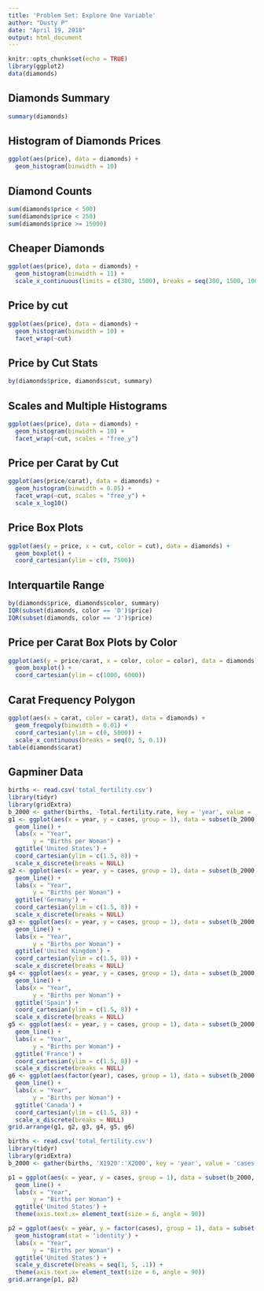 ```yaml
---
title: 'Problem Set: Explore One Variable'
author: "Dusty P"
date: "April 19, 2018"
output: html_document
---
```


```r
knitr::opts_chunk$set(echo = TRUE)
library(ggplot2)
data(diamonds)
```

## Diamonds Summary

```r
summary(diamonds)
```

## Histogram of Diamonds Prices

```r
ggplot(aes(price), data = diamonds) +
  geom_histogram(binwidth = 10)
```

## Diamond Counts

```r
sum(diamonds$price < 500)
sum(diamonds$price < 250)
sum(diamonds$price >= 15000)
```

## Cheaper Diamonds

```r
ggplot(aes(price), data = diamonds) +
  geom_histogram(binwidth = 11) +
  scale_x_continuous(limits = c(300, 1500), breaks = seq(300, 1500, 100))
```

## Price by cut

```r
ggplot(aes(price), data = diamonds) +
  geom_histogram(binwidth = 10) +
  facet_wrap(~cut)
```

## Price by Cut Stats

```r
by(diamonds$price, diamonds$cut, summary)
```

## Scales and Multiple Histograms

```r
ggplot(aes(price), data = diamonds) +
  geom_histogram(binwidth = 10) +
  facet_wrap(~cut, scales = "free_y")
```

## Price per Carat by Cut

```r
ggplot(aes(price/carat), data = diamonds) +
  geom_histogram(binwidth = 0.05) +
  facet_wrap(~cut, scales = "free_y") +
  scale_x_log10()
```

## Price Box Plots

```r
ggplot(aes(y = price, x = cut, color = cut), data = diamonds) +
  geom_boxplot() +
  coord_cartesian(ylim = c(0, 7500))
```

## Interquartile Range

```r
by(diamonds$price, diamonds$color, summary)
IQR(subset(diamonds, color == 'D')$price)
IQR(subset(diamonds, color == 'J')$price)
```

## Price per Carat Box Plots by Color

```r
ggplot(aes(y = price/carat, x = color, color = color), data = diamonds) +
  geom_boxplot() +
  coord_cartesian(ylim = c(1000, 6000))
```

## Carat Frequency Polygon

```r
ggplot(aes(x = carat, color = carat), data = diamonds) +
  geom_freqpoly(binwidth = 0.01) +
  coord_cartesian(ylim = c(0, 5000)) +
  scale_x_continuous(breaks = seq(0, 5, 0.1))
table(diamonds$carat)
```

## Gapminer Data

```r
births <- read.csv('total_fertility.csv')
library(tidyr)
library(gridExtra)
b_2000 <- gather(births, -Total.fertility.rate, key = 'year', value = 'cases')
g1 <- ggplot(aes(x = year, y = cases, group = 1), data = subset(b_2000, Total.fertility.rate == 'United States')) +
  geom_line() +
  labs(x = "Year",
       y = "Births per Woman") +
  ggtitle('United States') +
  coord_cartesian(ylim = c(1.5, 8)) +
  scale_x_discrete(breaks = NULL)
g2 <- ggplot(aes(x = year, y = cases, group = 1), data = subset(b_2000, Total.fertility.rate == 'Germany')) +
  geom_line() +
  labs(x = "Year",
       y = "Births per Woman") +
  ggtitle('Germany') +
  coord_cartesian(ylim = c(1.5, 8)) +
  scale_x_discrete(breaks = NULL)
g3 <- ggplot(aes(x = year, y = cases, group = 1), data = subset(b_2000, Total.fertility.rate == 'United Kingdom')) +
  geom_line() +
  labs(x = "Year",
       y = "Births per Woman") +
  ggtitle('United Kingdom') +
  coord_cartesian(ylim = c(1.5, 8)) +
  scale_x_discrete(breaks = NULL)
g4 <- ggplot(aes(x = year, y = cases, group = 1), data = subset(b_2000, Total.fertility.rate == 'Spain')) +
  geom_line() +
  labs(x = "Year",
       y = "Births per Woman") +
  ggtitle('Spain') +
  coord_cartesian(ylim = c(1.5, 8)) +
  scale_x_discrete(breaks = NULL)
g5 <- ggplot(aes(x = year, y = cases, group = 1), data = subset(b_2000, Total.fertility.rate == 'France')) +
  geom_line() +
  labs(x = "Year",
       y = "Births per Woman") +
  ggtitle('France') +
  coord_cartesian(ylim = c(1.5, 8)) +
  scale_x_discrete(breaks = NULL)
g6 <- ggplot(aes(factor(year), cases, group = 1), data = subset(b_2000, Total.fertility.rate == 'Canada')) +
  geom_line() +
  labs(x = "Year",
       y = "Births per Woman") +
  ggtitle('Canada') +
  coord_cartesian(ylim = c(1.5, 8)) +
  scale_x_discrete(breaks = NULL)
grid.arrange(g1, g2, g3, g4, g5, g6)
```

```r
births <- read.csv('total_fertility.csv')
library(tidyr)
library(gridExtra)
b_2000 <- gather(births, 'X1920':'X2000', key = 'year', value = 'cases')

p1 = ggplot(aes(x = year, y = cases, group = 1), data = subset(b_2000, Total.fertility.rate == 'United States')) +
  geom_line() +
  labs(x = "Year",
       y = "Births per Woman") +
  ggtitle('United States') +
  theme(axis.text.x= element_text(size = 6, angle = 90))

p2 = ggplot(aes(x = year, y = factor(cases), group = 1), data = subset(b_2000, Total.fertility.rate == 'United States')) +
  geom_histogram(stat = 'identity') +
  labs(x = "Year",
       y = "Births per Woman") +
  ggtitle('United States') +
  scale_y_discrete(breaks = seq(1, 5, .1)) +
  theme(axis.text.x= element_text(size = 6, angle = 90))
grid.arrange(p1, p2)
```




